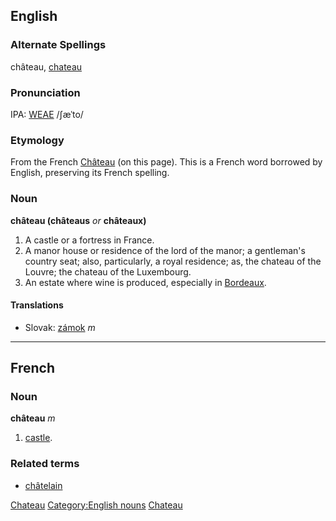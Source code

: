 ==English==
===Alternate Spellings===
château, [[chateau]]

===Pronunciation===
IPA: [[WEAE]] /ʃæˈto/

===Etymology===
From the French [[Château]] (on this page). This is a French word borrowed by English, preserving its French spelling.

=== Noun ===
'''château (châteaus''' ''or'' '''châteaux)'''

# A castle or a fortress in France.
# A manor house or residence of the lord of the manor; a gentleman's country seat; also, particularly, a royal residence; as, the chateau of the Louvre; the chateau of the Luxembourg. 
# An estate where wine is produced, especially in [[Bordeaux]].

==== Translations ====
*Slovak: [[zámok]] ''m''

[[Category:English words spelled with diacritics or ligatures|Chateau]]

----
==French==
===Noun===
'''château''' ''m''

# [[castle]].

===Related terms===
*[[châtelain]]

[[Category:English nouns]]
[[Category:French nouns|Chateau]]